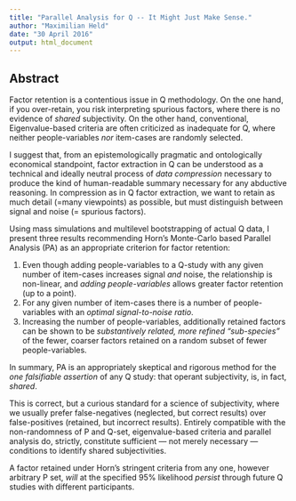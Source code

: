 ```yaml
---
title: "Parallel Analysis for Q -- It Might Just Make Sense."
author: "Maximilian Held"
date: "30 April 2016"
output: html_document
---
```


## Abstract

Factor retention is a contentious issue in Q methodology.
On the one hand, if you over-retain, you risk interpreting spurious factors, where there is no evidence of *shared* subjectivity.
On the other hand, conventional, Eigenvalue-based criteria are often criticized as inadequate for Q, where neither people-variables *nor* item-cases are randomly selected.

I suggest that, from an epistemologically pragmatic and ontologically economical standpoint, factor extraction in Q can be understood as a technical and ideally neutral process of *data compression* necessary to produce the kind of human-readable summary necessary for any abductive reasoning.
In compression as in Q factor extraction, we want to retain as much detail (=many viewpoints) as possible, but must distinguish between signal and noise (= spurious factors).

Using mass simulations and multilevel bootstrapping of actual Q data, I present three results recommending Horn's Monte-Carlo based Parallel Analysis (PA) as an appropriate criterion for factor retention:

1. Even though adding people-variables to a Q-study with any given number of item-cases increases signal *and* noise, the relationship is non-linear, and *adding people-variables* allows greater factor retention (up to a point).
2. For any given number of item-cases there is a number of people-variables with an *optimal signal-to-noise ratio*.
3. Increasing the number of people-variables, additionally retained factors can be shown to be *substantively related, more refined "sub-species"* of the fewer, coarser factors retained on a random subset of fewer people-variables. 

In summary, PA is an appropriately skeptical and rigorous method for the *one falsifiable assertion* of any Q study: that operant subjectivity, is, in fact, *shared*.

This is correct, but a curious standard for a science of subjectivity, where we usually prefer false-negatives (neglected, but correct results) over false-positives (retained, but incorrect results).
Entirely compatible with the non-randomness of P and Q-set, eigenvalue-based criteria and parallel analysis do, strictly, constitute sufficient --- not merely necessary --- conditions to identify shared subjectivities.

A factor retained under Horn's stringent criteria from any one, however arbitrary P set, *will* at the specified 95% likelihood *persist* through future Q studies with different participants.
